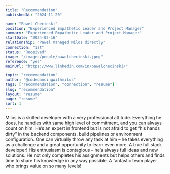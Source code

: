 ```yaml
---
title: "Recommendation"
publishedAt: "2024-11-20"

name: "Pawel Checinski"
position: "Experienced Empathetic Leader and Project Manager"
summary: "Experienced Empathetic Leader and Project Manager"
startDate: "2024-02-16"
relationship: "Pawel managed Milos directly"
connection: "1st"
status: "Received"
image: "/images/people/pawelchecinski.jpeg"
reference: "yes"
mainUrl: "https://www.linkedin.com/in/pawelchecinski/"

topic: "recommendation"
author: "@codedancingwithmilos"
tags: ["recommendation", "connection", "resume"]
slug: "recommendation"
layout: "resume"
page: "resume"
sort: 1
---
```


Milos is a skilled developer with a very professional attitude. Everything he does, he handles with same high level of commitment, and you can always count on him.
He’s an expert in frontend but is not afraid to get “his hands dirty” in the backend components, build pipelines or environment configuration. One can virtually throw any task at him – he takes everything as a challenge and a great opportunity to learn even more. A true full stack developer!
His enthusiasm is contagious – he’s always full ideas and new solutions. He not only completes his assignments but helps others and finds time to share his knowledge in any way possible.
A fantastic team player who brings value on so many levels!